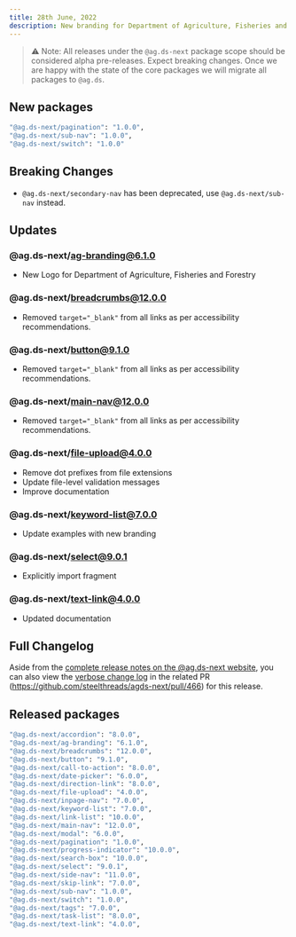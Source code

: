 ```yaml
---
title: 28th June, 2022
description: New branding for Department of Agriculture, Fisheries and Forestry. New Switch and Pagination component. Various bug fixes and improvements.
---
```


> ⚠️ Note: All releases under the `@ag.ds-next` package scope should be considered alpha pre-releases. Expect breaking changes. Once we are happy with the state of the core packages we will migrate all packages to `@ag.ds`.

## New packages

```sh
"@ag.ds-next/pagination": "1.0.0",
"@ag.ds-next/sub-nav": "1.0.0",
"@ag.ds-next/switch": "1.0.0"
```

## Breaking Changes

- `@ag.ds-next/secondary-nav` has been deprecated, use `@ag.ds-next/sub-nav` instead.

## Updates

### @ag.ds-next/ag-branding@6.1.0

- New Logo for Department of Agriculture, Fisheries and Forestry

### @ag.ds-next/breadcrumbs@12.0.0

- Removed `target="_blank"` from all links as per accessibility recommendations.

### @ag.ds-next/button@9.1.0

- Removed `target="_blank"` from all links as per accessibility recommendations.

### @ag.ds-next/main-nav@12.0.0

- Removed `target="_blank"` from all links as per accessibility recommendations.

### @ag.ds-next/file-upload@4.0.0

- Remove dot prefixes from file extensions
- Update file-level validation messages
- Improve documentation

### @ag.ds-next/keyword-list@7.0.0

- Update examples with new branding

### @ag.ds-next/select@9.0.1

- Explicitly import fragment

### @ag.ds-next/text-link@4.0.0

- Updated documentation

## Full Changelog

Aside from the [complete release notes on the @ag.ds-next website](/https://design-system.agriculture.gov.au/updates/2022-06-28), you can also view the [verbose change log](https://github.com/steelthreads/agds-next/pull/466) in the related PR (https://github.com/steelthreads/agds-next/pull/466) for this release.

## Released packages

```sh
"@ag.ds-next/accordion": "8.0.0",
"@ag.ds-next/ag-branding": "6.1.0",
"@ag.ds-next/breadcrumbs": "12.0.0",
"@ag.ds-next/button": "9.1.0",
"@ag.ds-next/call-to-action": "8.0.0",
"@ag.ds-next/date-picker": "6.0.0",
"@ag.ds-next/direction-link": "8.0.0",
"@ag.ds-next/file-upload": "4.0.0",
"@ag.ds-next/inpage-nav": "7.0.0",
"@ag.ds-next/keyword-list": "7.0.0",
"@ag.ds-next/link-list": "10.0.0",
"@ag.ds-next/main-nav": "12.0.0",
"@ag.ds-next/modal": "6.0.0",
"@ag.ds-next/pagination": "1.0.0",
"@ag.ds-next/progress-indicator": "10.0.0",
"@ag.ds-next/search-box": "10.0.0",
"@ag.ds-next/select": "9.0.1",
"@ag.ds-next/side-nav": "11.0.0",
"@ag.ds-next/skip-link": "7.0.0",
"@ag.ds-next/sub-nav": "1.0.0",
"@ag.ds-next/switch": "1.0.0",
"@ag.ds-next/tags": "7.0.0",
"@ag.ds-next/task-list": "8.0.0",
"@ag.ds-next/text-link": "4.0.0",
```
